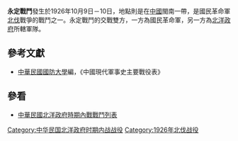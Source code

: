 {{Infobox Military Conflict|
campaign=|
image=|
caption=|
conflict=永定戰鬥|
date=1926年10月9日－10日|
place=[[中國|中國]]閩南|
result=國軍攻擊永定，北洋軍三軍不敵撤退，此役三軍被俘官兵1400人|
combatant1=[[國民革命軍|國民革命軍]]一軍、三師|
combatant2=北洋軍三軍| 
commander1=[[何應欽|何應欽]]<br>[[譚曙卿|譚曙卿]]<br>[[馮鐵斐|馮鐵斐]]|
commander2=[[劉俊|劉俊]]|
strength1=|
strength2=|
casualties1=|
casualties2=|
}}
'''永定戰鬥'''發生於1926年10月9日－10日，地點則是在[[中國|中國]]閩南一帶，是國民革命軍[[北伐|北伐]]戰爭的戰鬥之一。永定戰鬥的交戰雙方，一方為國民革命軍，另一方為[[北洋政府|北洋政府]]所轄軍隊。
==參考文獻==
*[[中華民國|中華民國]][[國防大學_(臺灣)|國防大學]]編，《中國現代軍事史主要戰役表》
==參看==
*[[中華民國北洋政府時期內戰戰鬥列表|中華民國北洋政府時期內戰戰鬥列表]]
[[Category:中华民国北洋政府时期内战战役|Category:中华民国北洋政府时期内战战役]]
[[Category:1926年北伐战役|Category:1926年北伐战役]]